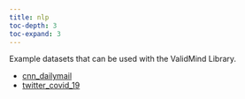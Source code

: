 ```yaml
---
title: nlp
toc-depth: 3
toc-expand: 3
---
```


Example datasets that can be used with the ValidMind Library.







- [cnn_dailymail](nlp/cnn_dailymail.qmd)
- [twitter_covid_19](nlp/twitter_covid_19.qmd)

